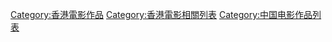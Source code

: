 [[Category:香港電影作品|Category:香港電影作品]]
[[Category:香港電影相關列表|Category:香港電影相關列表]]
[[Category:中国电影作品列表|Category:中国电影作品列表]]
